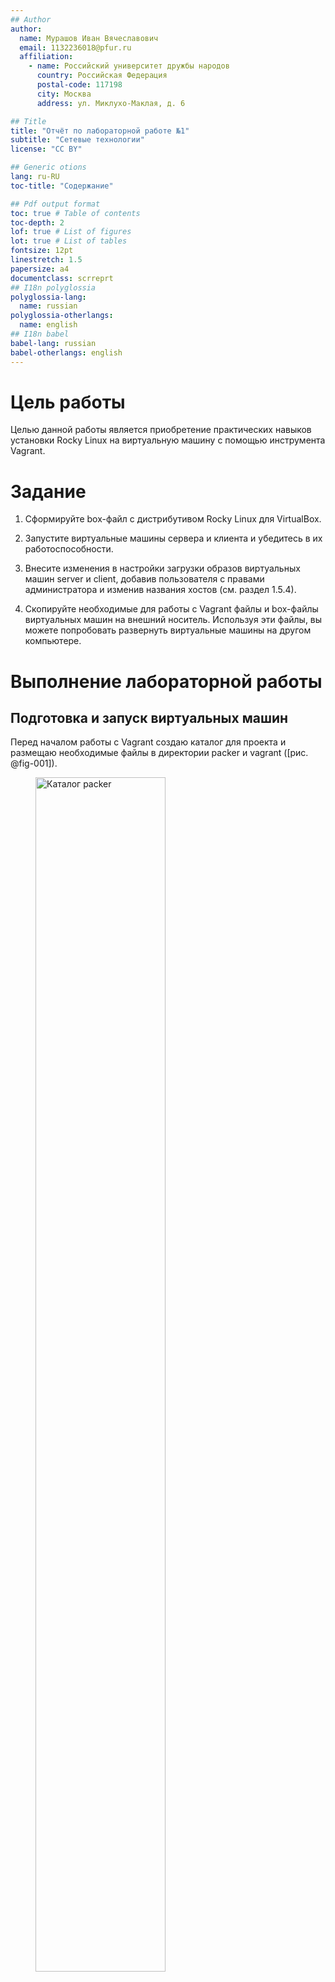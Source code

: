 ```yaml
---
## Author
author:
  name: Мурашов Иван Вячеславович
  email: 1132236018@pfur.ru
  affiliation:
    - name: Российский университет дружбы народов
      country: Российская Федерация
      postal-code: 117198
      city: Москва
      address: ул. Миклухо-Маклая, д. 6

## Title
title: "Отчёт по лабораторной работе №1"
subtitle: "Сетевые технологии"
license: "CC BY"

## Generic otions
lang: ru-RU
toc-title: "Содержание"

## Pdf output format
toc: true # Table of contents
toc-depth: 2
lof: true # List of figures
lot: true # List of tables
fontsize: 12pt
linestretch: 1.5
papersize: a4
documentclass: scrreprt
## I18n polyglossia
polyglossia-lang:
  name: russian
polyglossia-otherlangs:
  name: english
## I18n babel
babel-lang: russian
babel-otherlangs: english
---
```


# Цель работы

Целью данной работы является приобретение практических навыков установки Rocky Linux на виртуальную машину с помощью инструмента Vagrant.

# Задание

1. Сформируйте box-файл с дистрибутивом Rocky Linux для VirtualBox.

2. Запустите виртуальные машины сервера и клиента и убедитесь в их работоспособности.

3. Внесите изменения в настройки загрузки образов виртуальных машин server и client, добавив пользователя с правами администратора и изменив названия хостов (см. раздел 1.5.4).

4. Скопируйте необходимые для работы с Vagrant файлы и box-файлы виртуальных машин на внешний носитель. Используя эти файлы, вы можете попробовать развернуть виртуальные машины на другом компьютере.

# Выполнение лабораторной работы

## Подготовка и запуск виртуальных машин

Перед началом работы с Vagrant создаю каталог для проекта и размещаю необходимые файлы в директории packer и vagrant ([рис. @fig-001]).

![Каталог packer](image/1.png){#fig-001 width=70%}

Затем, поскольку я работаю на ОС Windows, используя FAR, перехожу в созданный мной рабочий каталог с проектом ([рис. @fig-002]).

![Менеджер FAR](image/2.png){#fig-002 width=70%}

В командной строке ввожу 

```cmd
packer.exe init vagrant-rocky.pkr.hcl
packer.exe build vagrant-rocky.pkr.hcl
```

для начала автоматической установки образа операционной системы Rocky Linux в VirtualBox и последующего формирования box-файла с дистрибутивом Rocky Linux для VirtualBox ([рис. @fig-003]).

![Установка образа Rocky Linux](image/3.png){#fig-003 width=70%}

![Установка образа Rocky Linux](image/5.png){#fig-005 width=70%}

По окончании процесса в рабочем каталоге видим box-файл с названием vagrant-virtualbox-rocky-9-x86_64.box ([рис. @fig-006]).

![Каталог packer](image/6.png){#fig-006 width=70%}

Для регистрации образа виртуальной машины в vagrant в командной строке ввожу 

```cmd
vagrant box add rocky9 vagrant-virtualbox-rocky-9-x86_64.box
```

![Регистрация образа Rocky Linux](image/7.png){#fig-007 width=70%}

Для запуска виртуальной машины Server ввожу в консоли

```cmd
vagrant up server
```

![Запуск vm-server](image/8.png){#fig-008 width=70%}

Для запуска виртуальной машины Client ввожу в консоли

```cmd
vagrant up client
```

Убеждаюсь, что запуск обеих виртуальных машин прошёл успешно и логинюсь под пользователем vagrant с паролем vagrant в графическом окружении ([рис. @fig-009]),  ([рис. @fig-011]).

![VM server и VM client](image/9.png){#fig-009 width=70%}

![VM server](image/11.png){#fig-011 width=70%}

Подключитесь к серверу из консоли:
```cmd
vagrant ssh server
```

![Подключение к серверу из консоли](image/10.png){#fig-010 width=70%}

Перехожу к пользователю ivmurashov ([рис. @fig-012]).

![Авторизация в терминале](image/12.png){#fig-012 width=70%}

Далее выхожу и выключаю обе виртуальные машины:

```cmd
vagrant halt server
vagrant halt client
```

##  Внесение изменений в настройки внутреннего окружения виртуальной машины

Для отработки созданных скриптов во время загрузки виртуальных машин убеждаюсь, что в конфигурационном файле Vagrantfile до строк с конфигурацией сервера имеется следующая запись ([рис. @fig-013]).

![Содержимое Vagrantfile](image/13.png){#fig-013 width=70%}

Зафиксируем внесённые изменения для внутренних настроек виртуальных машин, введя в терминале:

```cmd
vagrant up server --provision
vagrant up client --provision
```

Логинюсь на сервере и клиенте под созданным пользователем. Убеждаюсь, что в терминале приглашение отображается в виде ivmurashov@server.ivmurashov.net на сервере ([рис. @fig-014]).

![Терминал vm-server](image/14.png){#fig-014 width=70%}

Убеждаюсь, что в терминале клиента приглашение отображается в виде ivmurashov@client.ivmurashov.net ([рис. @fig-015]).

![Терминал vm-client](image/15.png){#fig-015 width=70%}

Затем, выключаю виртуальные машины.

## Ответы на контрольные вопросы

1. Для чего предназначен Vagrant?

Vagrant нужен для создания и управления средами виртуальных машин в одном рабочем процессе.
Этот инструмент, по сути, позволяет автоматизировать процесс установки на виртуальную машину как основного дистрибутива операционной системы, так и настройки необходимого в дальнейшем программного обеспечения.

2. Что такое box-файл? В чём назначение Vagrantfile?

Box-файл (или Vagrant Box) — это сохранённый образ виртуальной машины с развёрнутой в ней ОС; по сути, box-файл используется как основа для клонирования виртуальных машин с теми или иными настройками.

Vagrantfile — это конфигурационный файл, написанный на языке Ruby, в котором указаны настройки запуска виртуальной машины.

3. Приведите описание и примеры вызова основных команд Vagrant.

С Vagrant можно работать, используя следующие основные команды:
– vagrant help — вызов справки по командам Vagrant;
– vagrant box list — список подключённых к Vagrant box-файлов;
– vagrant box add — подключение box-файла к Vagrant;
– vagrant destroy — отключение box-файла от Vagrant и удаление его из виртуального
окружения;
– vagrant init — создание «шаблонного» конфигурационного файла
Vagrantfile для его последующего изменения;
– vagrant up — запуск виртуальной машины с использованием инструкций по запуску из конфигурационного файла Vagrantfile;
– vagrant reload — перезагрузка виртуальной машины;
– vagrant halt — остановка и выключение виртуальной машины;
– vagrant provision — настройка внутреннего окружения имеющейся виртуальной
машины (например, добавление новых инструкций (скриптов) в ранее созданную
виртуальную машину);
– vagrant ssh — подключение к виртуальной машине через ssh.

















